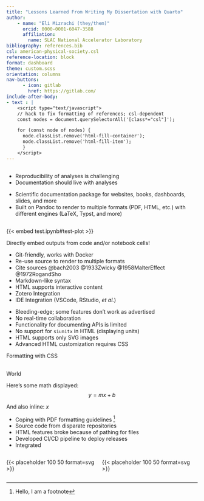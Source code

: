 ```yaml
---
title: "Lessons Learned From Writing My Dissertation with Quarto"
author: 
    - name: "Eli Mizrachi (they/them)"
      orcid: 0000-0001-6047-3588
      affiliation: 
        name: SLAC National Accelerator Laboratory
bibliography: references.bib
csl: american-physical-society.csl
reference-location: block
format: dashboard
theme: custom.scss 
orientation: columns
nav-buttons: 
      - icon: gitlab
        href: https://gitlab.com/
include-after-body: 
- text : |
    <script type="text/javascript">
    // hack to fix formatting of references; csl-dependent
    const nodes = document.querySelectorAll('[class*="csl"]');

    for (const node of nodes) {
      node.classList.remove('html-fill-container');
      node.classList.remove('html-fill-item');
      }
    </script>
---
```


##  {width="20%"}

::: {.card title="Introduction"}
-   Reproducibility of analyses is challenging
-   Documentation should live with analyses
:::

::: {.card title="About Quarto"}
-   Scientific documentation package for websites, books, dashboards, slides, and more
-   Built on Pandoc to render to multiple formats (PDF, HTML, etc.) with different engines (LaTeX, Typst, and more)
:::

##  {width="40%"}

::: {.card title="Good Things"}
::: {#fig-test}
{{< embed test.ipynb#test-plot >}}

Directly embed outputs from code and/or notebook cells!
:::

-   Git-friendly, works with Docker
-   Re-use source to render to multiple formats
-   Cite sources @bach2003 @1933Zwicky @1958MalterEffect @1972RogandSho
-   Markdown-like syntax
-   HTML supports interactive content
-   Zotero Integration
-   IDE Integration (VSCode, RStudio, *et al.*)
:::

::: {.card title="Bad Things"}
-   Bleeding-edge; some features don't work as advertised
-   No real-time collaboration
-   Functionality for documenting APIs is limited
-   No support for `siunitx` in HTML (displaying units)
-   HTML supports only SVG images
-   Advanced HTML customization requires CSS

::: {style="align-items: center; justify-content: center"}
Formatting with CSS
:::
:::

##  {width="40%"}

::: {.card title="Case Study: My dissertation" height="51.5%"}
World

Here's some math displayed: 
$$
y=mx+b
$$

And also inline: $x$

-   Coping with PDF formatting guidelines [^1]
-   Source code from disparate repositories
-   HTML features broke because of pathing for files
-   Developed CI/CD pipeline to deploy releases
-   Integrated
:::

[^1]: Hello, I am a footnote

::: {.card title="Sponsors" height="20%"}
<!-- Right now these overflow sometimes because of this rule, but unsetting flex seems to fix it...
.html-fill-container > :not(.html-fill-item) {
  flex: 0 0 auto; #
} -->
::: {.unset-flex style="display: grid; grid-template-columns: 1fr 1fr; width: 100%;"}

:::{style="grid-column: 1; align-self: center;"}
{{< placeholder 100 50 format=svg >}}
:::

::: {style="grid-column: 2; align-self: center;"}
{{< placeholder 100 50 format=svg >}}
:::
:::

:::

::: {.card title="References" height="30%"}
::: {#refs}
:::
:::